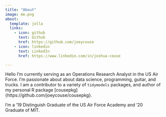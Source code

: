 ```yaml
---
title: "About"
image: me.png
about:
  template: jolla
  links:
    - icon: github
      text: Github
      href: https://github.com/joeycouse
    - icon: linkedin
      text: LinkedIn
      href: https://www.linkedin.com/in/joshua-couse

---
```


Hello I'm currently serving as an Operations Research Analyst in the US Air Force. I'm passionate about about data science, programming, guitar, and trucks. I am a contributor to a variety of `tidymodels` packages, and author of my personal R package [cousepkg]{https://github.com/joeycouse/cousepkg}.  

I'm a '19 Distinguish Graduate of the US Air Force Academy and '20 Graduate of MIT.